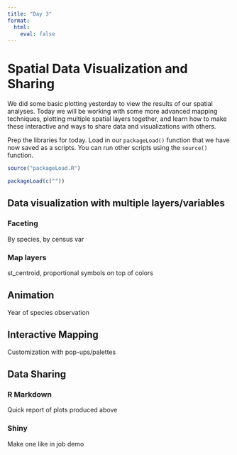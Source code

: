 ```yaml
---
title: "Day 3"
format: 
  html:
    eval: false
---
```


# Spatial Data Visualization and Sharing

We did some basic plotting yesterday to view the results of our spatial analyses. Today we will be working with some more advanced mapping techniques, plotting multiple spatial layers together, and learn how to make these interactive and ways to share data and visualizations with others.

Prep the libraries for today. Load in our `packageLoad()` function that we have now saved as a scripts. You can run other scripts using the `source()` function.

```r
source("packageLoad.R")

packageLoad(c(""))
```

## Data visualization with multiple layers/variables

### Faceting

By species, by census var

### Map layers

st_centroid, proportional symbols on top of colors

## Animation

Year of species observation

## Interactive Mapping

Customization with pop-ups/palettes

## Data Sharing

### R Markdown

Quick report of plots produced above

### Shiny

Make one like in job demo
